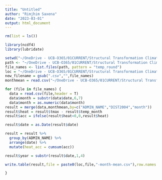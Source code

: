 ```yaml
---
title: "Untitled"
author: "Rimjhim Saxena"
date: "2023-03-01"
output: html_document
---
```


```r
rm(list = ls())

library(ncdf4)
library(lubridate)

setwd("~/OneDrive - UCB-O365/01CURRENT/Structural Transformation Climate Change India/Data/07Climate/loc-temp/tmax/")
path <- "~/OneDrive - UCB-O365/01CURRENT/Structural Transformation Climate Change India/Data/07Climate/loc-temp/tmax/"
file_names <- list.files(path, pattern = "temp_round")
loc = "~/OneDrive - UCB-O365/01CURRENT/Structural Transformation Climate Change India/Data/07Climate/loc-temp/tmax-acc/"
new_filename = gsub(".csv","",file_names)
monthmean = read.csv("~/OneDrive - UCB-O365/01CURRENT/Structural Transformation Climate Change India/Data/07Climate/monthly-means/month-mean-with-district.csv")
```


```r

for (file in file_names) {
  data = read.csv(file,header = T)
  data$month = substr(data$date,6,7)
  data$month = as.numeric(data$month)
result = merge(data,monthmean,by=c("ADMIN_NAME","DIST2004","month"))
result$heat = result$tmax - result$temp_month
result$acc = ifelse(result$heat<0,0,result$heat)  

result$date = as.Date(result$date)

result = result %>% 
  group_by(ADMIN_NAME) %>% 
  arrange(date) %>% 
  mutate(heat_acc = cumsum(acc))

result$year = substr(result$date,1,4)

write.table(result,file = paste0(loc,file,"-month-mean.csv"),row.names = F,sep = ";")

}


```



